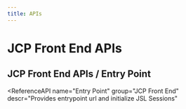 ```yaml
---
title: APIs
---
```

# JCP Front End APIs

## JCP Front End APIs / Entry Point


<ReferenceAPI
name="Entry Point"
group="JCP Front End"
descr="Provides entrypoint url and initialize JSL Sessions"
>
<ReferenceMethod
name="getEntrypoint"
api="Entry Point"
group="JCP Front End"
verb="GET"
descr="Provides entrypoint url to the JCP Front End (static)."
/>
<ReferenceMethod
name="initJSLWebBridgeSession"
api="Entry Point"
group="JCP Front End"
verb="GET"
descr="Initialize JSL Sessions for the JCP Front End (static)."
/>
</ReferenceAPI>
